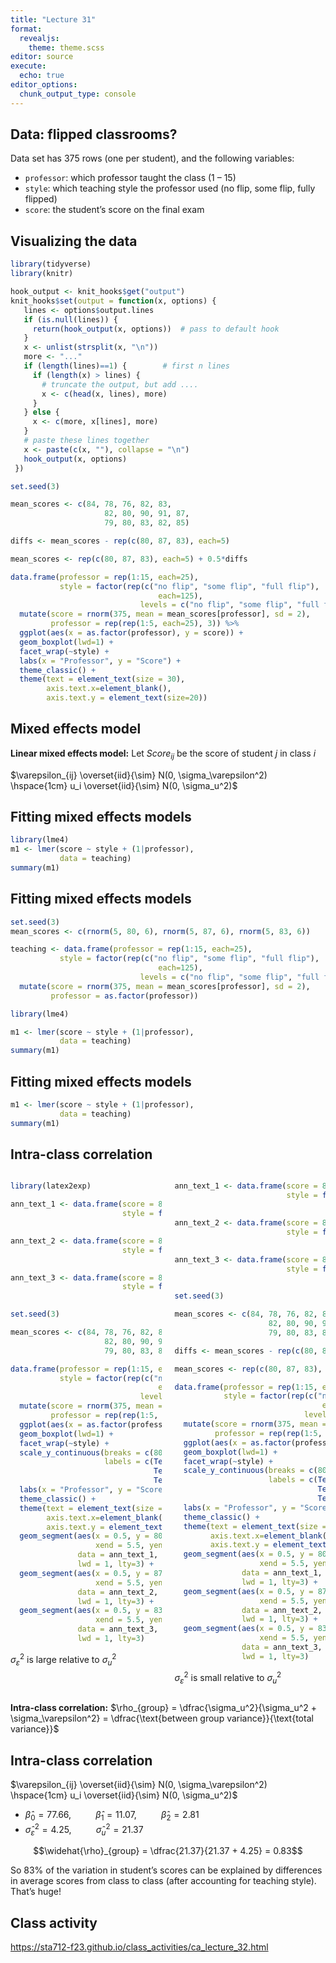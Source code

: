 ```yaml
---
title: "Lecture 31"
format: 
  revealjs:
    theme: theme.scss
editor: source
execute:
  echo: true
editor_options: 
  chunk_output_type: console
---
```


## Data: flipped classrooms?

Data set has 375 rows (one per student), and the following variables:

* `professor`: which professor taught the class (1 -- 15)
* `style`: which teaching style the professor used (no flip, some flip, fully flipped)
* `score`: the student's score on the final exam


## Visualizing the data

```r

library(tidyverse)
library(knitr)

hook_output <- knit_hooks$get("output")
knit_hooks$set(output = function(x, options) {
   lines <- options$output.lines
   if (is.null(lines)) {
     return(hook_output(x, options))  # pass to default hook
   }
   x <- unlist(strsplit(x, "\n"))
   more <- "..."
   if (length(lines)==1) {        # first n lines
     if (length(x) > lines) {
       # truncate the output, but add ....
       x <- c(head(x, lines), more)
     }
   } else {
     x <- c(more, x[lines], more)
   }
   # paste these lines together
   x <- paste(c(x, ""), collapse = "\n")
   hook_output(x, options)
 })

set.seed(3)

mean_scores <- c(84, 78, 76, 82, 83,
                     82, 80, 90, 91, 87,
                     79, 80, 83, 82, 85)

diffs <- mean_scores - rep(c(80, 87, 83), each=5)

mean_scores <- rep(c(80, 87, 83), each=5) + 0.5*diffs

data.frame(professor = rep(1:15, each=25),
           style = factor(rep(c("no flip", "some flip", "full flip"),
                                 each=125),
                             levels = c("no flip", "some flip", "full flip"))) %>%
  mutate(score = rnorm(375, mean = mean_scores[professor], sd = 2),
         professor = rep(rep(1:5, each=25), 3)) %>%
  ggplot(aes(x = as.factor(professor), y = score)) +
  geom_boxplot(lwd=1) +
  facet_wrap(~style) +
  labs(x = "Professor", y = "Score") +
  theme_classic() +
  theme(text = element_text(size = 30),
        axis.text.x=element_blank(),
        axis.text.y = element_text(size=20))
```

## Mixed effects model

**Linear mixed effects model:** Let $Score_{ij}$ be the score of student $j$ in class $i$

\begin{align}
Score_{ij} &= \beta_0 + \beta_1 \text{SomeFlipped}_i + \beta_2 \text{FullyFlipped}_i + u_i + \varepsilon_{ij}
\end{align}

$\varepsilon_{ij} \overset{iid}{\sim} N(0, \sigma_\varepsilon^2) \hspace{1cm} u_i \overset{iid}{\sim} N(0, \sigma_u^2)$


## Fitting mixed effects models

```r
library(lme4)
m1 <- lmer(score ~ style + (1|professor), 
           data = teaching)
summary(m1)
```


## Fitting mixed effects models

```r
set.seed(3)
mean_scores <- c(rnorm(5, 80, 6), rnorm(5, 87, 6), rnorm(5, 83, 6))

teaching <- data.frame(professor = rep(1:15, each=25),
           style = factor(rep(c("no flip", "some flip", "full flip"),
                                 each=125),
                             levels = c("no flip", "some flip", "full flip"))) %>%
  mutate(score = rnorm(375, mean = mean_scores[professor], sd = 2),
         professor = as.factor(professor))
```

```r
library(lme4)
```

```r
m1 <- lmer(score ~ style + (1|professor), 
           data = teaching)
summary(m1)
```


## Fitting mixed effects models

```r
m1 <- lmer(score ~ style + (1|professor), 
           data = teaching)
summary(m1)
```


## Intra-class correlation

:::: {.columns}

::: {.column width="50%"}
```r

library(latex2exp)

ann_text_1 <- data.frame(score = 80, professor = 5.5,
                         style = factor("no flip",
                                        levels = c("no flip", "some flip", "full flip")))

ann_text_2 <- data.frame(score = 80, professor = 5.5,
                         style = factor("some flip",
                                        levels = c("no flip", "some flip", "full flip")))

ann_text_3 <- data.frame(score = 80, professor = 5.5,
                         style = factor("full flip",
                                        levels = c("no flip", "some flip", "full flip")))

set.seed(3)

mean_scores <- c(84, 78, 76, 82, 83,
                     82, 80, 90, 91, 87,
                     79, 80, 83, 82, 85)

data.frame(professor = rep(1:15, each=25),
           style = factor(rep(c("no flip", "some flip", "full flip"),
                                 each=125),
                             levels = c("no flip", "some flip", "full flip"))) %>%
  mutate(score = rnorm(375, mean = mean_scores[professor], sd = 6),
         professor = rep(rep(1:5, each=25), 3)) %>%
  ggplot(aes(x = as.factor(professor), y = score)) +
  geom_boxplot(lwd=1) +
  facet_wrap(~style) +
  scale_y_continuous(breaks = c(80, 83, 87),
                     labels = c(TeX("$\\beta_0"),
                                TeX("$\\beta_0 + \\beta_2"),
                                TeX("$\\beta_0 + \\beta_1"))) +
  labs(x = "Professor", y = "Score") +
  theme_classic() +
  theme(text = element_text(size = 30),
        axis.text.x=element_blank(),
        axis.text.y = element_text(size=20)) +
  geom_segment(aes(x = 0.5, y = 80,
                   xend = 5.5, yend = 80),
               data = ann_text_1,
               lwd = 1, lty=3) +
  geom_segment(aes(x = 0.5, y = 87,
                   xend = 5.5, yend = 87),
               data = ann_text_2,
               lwd = 1, lty=3) +
  geom_segment(aes(x = 0.5, y = 83,
                   xend = 5.5, yend = 83),
               data = ann_text_3,
               lwd = 1, lty=3)
```

$\sigma_\varepsilon^2$ is large relative to $\sigma_u^2$
:::

::: {.column width="50%"}
```r

ann_text_1 <- data.frame(score = 80, professor = 5.5,
                         style = factor("no flip",
                                        levels = c("no flip", "some flip", "full flip")))

ann_text_2 <- data.frame(score = 80, professor = 5.5,
                         style = factor("some flip",
                                        levels = c("no flip", "some flip", "full flip")))

ann_text_3 <- data.frame(score = 80, professor = 5.5,
                         style = factor("full flip",
                                        levels = c("no flip", "some flip", "full flip")))

set.seed(3)

mean_scores <- c(84, 78, 76, 82, 83,
                     82, 80, 90, 91, 87,
                     79, 80, 83, 82, 85)

diffs <- mean_scores - rep(c(80, 87, 83), each=5)

mean_scores <- rep(c(80, 87, 83), each=5) + 3*diffs

data.frame(professor = rep(1:15, each=25),
           style = factor(rep(c("no flip", "some flip", "full flip"),
                                 each=125),
                             levels = c("no flip", "some flip", "full flip"))) %>%
  mutate(score = rnorm(375, mean = mean_scores[professor], sd = 2),
         professor = rep(rep(1:5, each=25), 3)) %>%
  ggplot(aes(x = as.factor(professor), y = score)) +
  geom_boxplot(lwd=1) +
  facet_wrap(~style) +
  scale_y_continuous(breaks = c(80, 83, 87),
                     labels = c(TeX("$\\beta_0"),
                                TeX("$\\beta_0 + \\beta_2"),
                                TeX("$\\beta_0 + \\beta_1"))) +
  labs(x = "Professor", y = "Score") +
  theme_classic() +
  theme(text = element_text(size = 30),
        axis.text.x=element_blank(),
        axis.text.y = element_text(size=20)) +
  geom_segment(aes(x = 0.5, y = 80,
                   xend = 5.5, yend = 80),
               data = ann_text_1,
               lwd = 1, lty=3) +
  geom_segment(aes(x = 0.5, y = 87,
                   xend = 5.5, yend = 87),
               data = ann_text_2,
               lwd = 1, lty=3) +
  geom_segment(aes(x = 0.5, y = 83,
                   xend = 5.5, yend = 83),
               data = ann_text_3,
               lwd = 1, lty=3)
```

$\sigma_\varepsilon^2$ is small relative to $\sigma_u^2$
:::

::::

**Intra-class correlation:** $\rho_{group} = \dfrac{\sigma_u^2}{\sigma_u^2 + \sigma_\varepsilon^2} = \dfrac{\text{between group variance}}{\text{total variance}}$


## Intra-class correlation

$\varepsilon_{ij} \overset{iid}{\sim} N(0, \sigma_\varepsilon^2) \hspace{1cm} u_i \overset{iid}{\sim} N(0, \sigma_u^2)$

* $\widehat{\beta}_0 = 77.66$, $\hspace{1cm} \widehat{\beta}_1 = 11.07$, $\hspace{1cm} \widehat{\beta}_2 = 2.81$
* $\widehat{\sigma}_\varepsilon^2 = 4.25$, $\hspace{1cm} \widehat{\sigma}_u^2 = 21.37$

$$\widehat{\rho}_{group} = \dfrac{21.37}{21.37 + 4.25} = 0.83$$

So 83% of the variation in student's scores can be explained by differences in average scores from class to class (after accounting for teaching style). That's huge!


## Class activity

[https://sta712-f23.github.io/class_activities/ca_lecture_32.html](https://sta712-f23.github.io/class_activities/ca_lecture_32.html)

